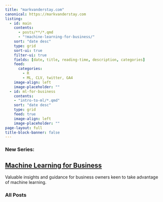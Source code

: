 ```yaml
---
title: "markvanderstay.com"
canonical: https://markvanderstay.com
listing:
  - id: main
    contents: 
      - posts/**/*.qmd
      - "!machine-learning-for-business/"
    sort: "date desc"
    type: grid
    sort-ui: true
    filter-ui: true
    fields: [date, title, reading-time, description, categories]
    feed: 
      categories: 
        - R
        - ML, CLV, twitter, GA4
    image-align: left
    image-placeholder: ""
  - id: ml-for-business
    contents: 
    - "intro-to-ml/*.qmd"
    sort: "date desc"
    type: grid
    feed: true
    image-align: left
    image-placeholder: ""
page-layout: full
title-block-banner: false
---
```


### New Series:

## [Machine Learning for Business](./posts/machine-learning-for-business/index.html)

Valuable insights and guidance for business owners keen to take advantage of machine learning.

::: {#ml-for-business}
:::

### All Posts
